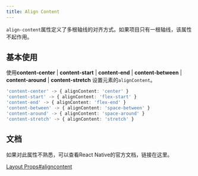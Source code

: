 ```yaml
---
title: Align Content
---
```



`align-content`属性定义了多根轴线的对齐方式。如果项目只有一根轴线，该属性不起作用。

## 基本使用

使用**content-center** | **content-start** | **content-end** | **content-between** | **content-around** | **content-stretch** 设置元素的`alignContent`。

```typescript
'content-center' -> { alignContent: 'center' }
'content-start' -> { alignContent: 'flex-start' }
'content-end' -> { alignContent: 'flex-end' }
'content-between' -> { alignContent: 'space-between' }
'content-around' -> { alignContent: 'space-around' }
'content-stretch' -> { alignContent: 'stretch' }
```

## 文档

如果对此属性不熟悉，可以查看React Native的官方文档，链接在这里。

[Layout Props#aligncontent](https://reactnative.dev/docs/layout-props#aligncontent)